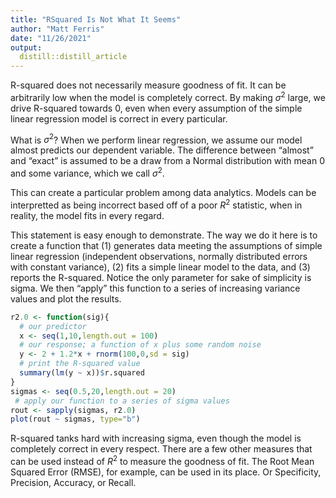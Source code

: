 ```yaml
---
title: "RSquared Is Not What It Seems"
author: "Matt Ferris"
date: "11/26/2021"
output: 
  distill::distill_article
---
```


R-squared does not necessarily measure goodness of fit. It can be arbitrarily low when the model is completely correct. By making $σ^2$ large, we drive R-squared towards 0, even when every assumption of the simple linear regression model is correct in every particular.

What is $σ^2$? When we perform linear regression, we assume our model almost predicts our dependent variable. The difference between “almost” and “exact” is assumed to be a draw from a Normal distribution with mean 0 and some variance, which we call $σ^2$.

This can create a particular problem among data analytics. Models can be interpretted as being incorrect based off of a poor $R^2$ statistic, when in reality, the model fits in every regard. 

This statement is easy enough to demonstrate. The way we do it here is to create a function that (1) generates data meeting the assumptions of simple linear regression (independent observations, normally distributed errors with constant variance), (2) fits a simple linear model to the data, and (3) reports the R-squared. Notice the only parameter for sake of simplicity is sigma. We then “apply” this function to a series of increasing variance
values and plot the results.


```r
r2.0 <- function(sig){
  # our predictor
  x <- seq(1,10,length.out = 100)   
  # our response; a function of x plus some random noise
  y <- 2 + 1.2*x + rnorm(100,0,sd = sig) 
  # print the R-squared value
  summary(lm(y ~ x))$r.squared          
}
sigmas <- seq(0.5,20,length.out = 20)
 # apply our function to a series of sigma values
rout <- sapply(sigmas, r2.0)            
plot(rout ~ sigmas, type="b")
```


R-squared tanks hard with increasing sigma, even though the model is completely correct in every respect. There are a few other measures that can be used instead of $R^2$ to measure the goodness of fit. The Root Mean Squared Error (RMSE), for example, can be used in its place. Or Specificity, Precision, Accuracy, or Recall. 